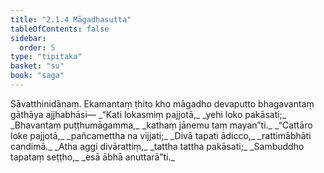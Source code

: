 ```yaml
---
title: "2.1.4 Māgadhasutta"
tableOfContents: false
sidebar:
  order: 5
type: "tipitaka"
basket: "su"
book: "saga"
---
```



<DynamicBreadcrumb />

<Division number="85" book="saga">

<Paragraph number="379" book="saga">
Sāvatthinidānaṃ. Ekamantaṃ ṭhito kho māgadho devaputto bhagavantaṃ gāthāya ajjhabhāsi—
</Paragraph>

<Paragraph number="380" type="verses" book="saga">
_“Kati lokasmiṃ pajjotā,_  
_yehi loko pakāsati;_  
_Bhavantaṃ puṭṭhumāgamma,_  
_kathaṃ jānemu taṃ mayan”ti._  

</Paragraph>

<Paragraph number="381" type="verses" book="saga">
_“Cattāro loke pajjotā,_  
_pañcamettha na vijjati;_  
_Divā tapati ādicco,_  
_rattimābhāti candimā._  

</Paragraph>

<Paragraph number="382" type="verses" book="saga">
_Atha aggi divārattiṃ,_  
_tattha tattha pakāsati;_  
_Sambuddho tapataṃ seṭṭho,_  
_esā ābhā anuttarā”ti._
</Paragraph>
</Division>